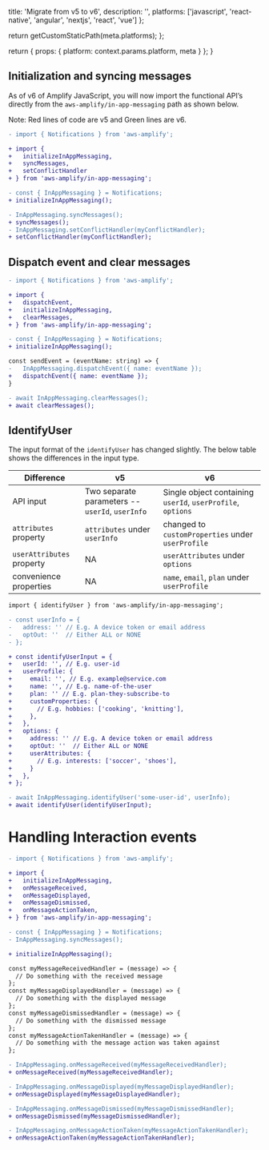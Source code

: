 
  title: 'Migrate from v5 to v6',
  description: '',
  platforms: ['javascript', 'react-native', 'angular', 'nextjs', 'react', 'vue']
};

  return getCustomStaticPath(meta.platforms);
};

  return {
    props: {
      platform: context.params.platform,
      meta
    }
  };
}

## Initialization and syncing messages

As of v6 of Amplify JavaScript, you will now import the functional API’s directly from the `aws-amplify/in-app-messaging` path as shown below. 

Note: Red lines of code are v5 and Green lines are v6.

```diff
- import { Notifications } from 'aws-amplify';

+ import {
+   initializeInAppMessaging,
+   syncMessages,
+   setConflictHandler
+ } from 'aws-amplify/in-app-messaging';

- const { InAppMessaging } = Notifications;
+ initializeInAppMessaging();

- InAppMessaging.syncMessages();
+ syncMessages();
- InAppMessaging.setConflictHandler(myConflictHandler);
+ setConflictHandler(myConflictHandler);

```

## Dispatch event and clear messages

```diff
- import { Notifications } from 'aws-amplify';

+ import {
+   dispatchEvent,
+   initializeInAppMessaging,
+   clearMessages,
+ } from 'aws-amplify/in-app-messaging';

- const { InAppMessaging } = Notifications;
+ initializeInAppMessaging();

const sendEvent = (eventName: string) => {
-   InAppMessaging.dispatchEvent({ name: eventName });
+   dispatchEvent({ name: eventName });
}

- await InAppMessaging.clearMessages();
+ await clearMessages();

```

## IdentifyUser

The input format of the `identifyUser` has changed slightly. The below table shows the differences in the input type.

| Difference | v5 | v6 |
| ---- | ---- | ----------- |
| API input | Two separate parameters -- `userId`, `userInfo` | Single object containing `userId`, `userProfile`, `options` |
| `attributes` property | `attributes` under `userInfo` | changed to `customProperties` under `userProfile` |
| `userAttributes` property | NA | `userAttributes` under `options` |
| convenience properties | NA | `name`, `email`, `plan` under `userProfile` |

```diff
import { identifyUser } from 'aws-amplify/in-app-messaging';

- const userInfo = {
-   address: '' // E.g. A device token or email address
-   optOut: ''  // Either ALL or NONE
- };

+ const identifyUserInput = {
+   userId: '', // E.g. user-id
+   userProfile: {
+     email: '', // E.g. example@service.com
+     name: '', // E.g. name-of-the-user
+     plan: '' // E.g. plan-they-subscribe-to
+     customProperties: {
+       // E.g. hobbies: ['cooking', 'knitting'],
+     },
+   },
+   options: {
+     address: '' // E.g. A device token or email address
+     optOut: ''  // Either ALL or NONE
+     userAttributes: {
+       // E.g. interests: ['soccer', 'shoes'],
+     }
+   },
+ };

- await InAppMessaging.identifyUser('some-user-id', userInfo);
+ await identifyUser(identifyUserInput);

```

# Handling Interaction events

```diff
- import { Notifications } from 'aws-amplify';

+ import {
+   initializeInAppMessaging,
+   onMessageReceived,
+   onMessageDisplayed,
+   onMessageDismissed,
+   onMessageActionTaken,
+ } from 'aws-amplify/in-app-messaging';

- const { InAppMessaging } = Notifications;
- InAppMessaging.syncMessages();

+ initializeInAppMessaging();

const myMessageReceivedHandler = (message) => {
  // Do something with the received message
};
const myMessageDisplayedHandler = (message) => {
  // Do something with the displayed message
};
const myMessageDismissedHandler = (message) => {
  // Do something with the dismissed message
};
const myMessageActionTakenHandler = (message) => {
  // Do something with the message action was taken against
};

- InAppMessaging.onMessageReceived(myMessageReceivedHandler);
+ onMessageReceived(myMessageReceivedHandler);

- InAppMessaging.onMessageDisplayed(myMessageDisplayedHandler);
+ onMessageDisplayed(myMessageDisplayedHandler);

- InAppMessaging.onMessageDismissed(myMessageDismissedHandler);
+ onMessageDismissed(myMessageDismissedHandler);

- InAppMessaging.onMessageActionTaken(myMessageActionTakenHandler);
+ onMessageActionTaken(myMessageActionTakenHandler);
```
